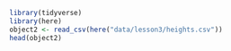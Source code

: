 ``` r
library(tidyverse)
library(here)
object2 <- read_csv(here("data/lesson3/heights.csv"))
head(object2)
```